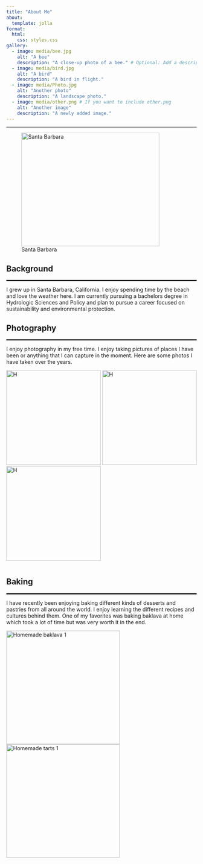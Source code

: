 ```yaml
---
title: "About Me"
about:
  template: jolla
format:
  html:
    css: styles.css 
gallery:
  - image: media/bee.jpg
    alt: "A bee"
    description: "A close-up photo of a bee." # Optional: Add a description
  - image: media/bird.jpg
    alt: "A bird"
    description: "A bird in flight."
  - image: media/Photo.jpg
    alt: "Another photo"
    description: "A landscape photo."
  - image: media/other.png # If you want to include other.png
    alt: "Another image"
    description: "A newly added image."
--- 
```


---
![Santa Barbara](media/SantaBarbara.jpg){fig-align="center"style="width:365px; height:300px;"}

## Background

<hr style="height: 3px; background-color: black; border: none;">

I grew up in Santa Barbara, California. I enjoy spending time by the beach and love the weather here. I am currently pursuing a bachelors degree in Hydrologic Sciences and Policy and plan to pursue a career focused on sustainability and environmental protection.



## Photography

<hr style="height: 3px; background-color: black; border: none;">

I enjoy photography in my free time. I enjoy taking pictures of places I have been or anything that I can capture in the moment. Here are some photos I have taken over the years.
<div style="display: flex; gap: 10px;justify-content: center;">
  <img src="media/other.png" alt="H" style="height: 250px; width: 250px; object-fit: cover;">
  <img src="media/bird.jpg" alt="H" style="height: 250px; width: 250px; object-fit: cover;">
  <img src="media/Bee.jpg" alt="H" style="height: 250px; width: 250px; object-fit: cover;">
</div>


## Baking

<hr style="height: 3px; background-color: black; border: none;">

I have recently been enjoying baking different kinds of desserts and pastries from all around the world. I enjoy learning the different recipes and cultures behind them. One of my favorites was baking baklava at home which took a lot of time but was very worth it in the end.
<div style="display: flex; gap: 10px;justify-content: center;">
  <img src="media/Baklava.jpg" alt="Homemade baklava 1" style="height: 300px; width: auto; object-fit: cover;">
  <img src="media/Tart.jpg" alt="Homemade tarts 1" style="height: 300px; width: auto; object-fit: cover;">
</div>





